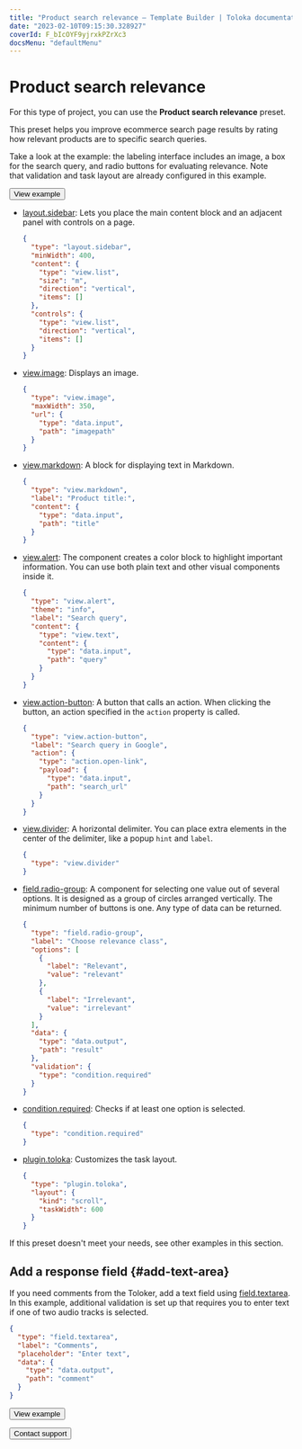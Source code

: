 ```yaml
---
title: "Product search relevance — Template Builder | Toloka documentation"
date: "2023-02-10T09:15:30.328927"
coverId: F_bIcOYF9yjrxkPZrXc3
docsMenu: "defaultMenu"
---
```



# Product search relevance

For this type of project, you can use the **Product search relevance** preset.

This preset helps you improve ecommerce search page results by rating how relevant products are to specific search queries.

Take a look at the example: the labeling interface includes an image, a box for the search query, and radio buttons for evaluating relevance. Note that validation and task layout are already configured in this example.

<Button themeColor="light" view="default" size="l" type="link" url="https://ya.cc/t/UdToWZS43ttCyi">View example</Button>

<Cut title="Components used in the example">

- [layout.sidebar](/docs/template-builder/reference/layout.sidebar): Lets you place the main content block and an adjacent panel with controls on a page.

  <Cut title="Show code">

  ```json
  {
    "type": "layout.sidebar",
    "minWidth": 400,
    "content": {
      "type": "view.list",
      "size": "m",
      "direction": "vertical",
      "items": []
    },
    "controls": {
      "type": "view.list",
      "direction": "vertical",
      "items": []
    }
  }
  ```

  </Cut>

- [view.image](/docs/template-builder/reference/view.image): Displays an image.

  <Cut title="Show code">

  ```json
  {
    "type": "view.image",
    "maxWidth": 350,
    "url": {
      "type": "data.input",
      "path": "imagepath"
    }
  }
  ```

  </Cut>

- [view.markdown](/docs/template-builder/reference/view.markdown): A block for displaying text in Markdown.

  <Cut title="Show code">

  ```json
  {
    "type": "view.markdown",
    "label": "Product title:",
    "content": {
      "type": "data.input",
      "path": "title"
    }
  }
  ```

  </Cut>

- [view.alert](/docs/template-builder/reference/view.alert): The component creates a color block to highlight important information. You can use both plain text and other visual components inside it.

  <Cut title="Show code">

  ```json
  {
    "type": "view.alert",
    "theme": "info",
    "label": "Search query",
    "content": {
      "type": "view.text",
      "content": {
        "type": "data.input",
        "path": "query"
      }
    }
  }
  ```

  </Cut>

- [view.action-button](/docs/template-builder/reference/view.action-button): A button that calls an action. When clicking the button, an action specified in the `action` property is called.

  <Cut title="Show code">

  ```json
  {
    "type": "view.action-button",
    "label": "Search query in Google",
    "action": {
      "type": "action.open-link",
      "payload": {
        "type": "data.input",
        "path": "search_url"
      }
    }
  }
  ```

  </Cut>

- [view.divider](/docs/template-builder/reference/view.divider): A horizontal delimiter. You can place extra elements in the center of the delimiter, like a popup `hint` and `label`.

  <Cut title="Show code">

  ```json
  {
    "type": "view.divider"
  }
  ```

  </Cut>

- [field.radio-group](/docs/template-builder/reference/field.radio-group): A component for selecting one value out of several options. It is designed as a group of circles arranged vertically. The minimum number of buttons is one. Any type of data can be returned.

  <Cut title="Show code">

  ```json
  {
    "type": "field.radio-group",
    "label": "Choose relevance class",
    "options": [
      {
        "label": "Relevant",
        "value": "relevant"
      },
      {
        "label": "Irrelevant",
        "value": "irrelevant"
      }
    ],
    "data": {
      "type": "data.output",
      "path": "result"
    },
    "validation": {
      "type": "condition.required"
    }
  }
  ```

  </Cut>

- [condition.required](/docs/template-builder/reference/condition.required): Checks if at least one option is selected.

  <Cut title="Show code">

  ```json
  {
    "type": "condition.required"
  }
  ```

  </Cut>

- [plugin.toloka](/docs/template-builder/reference/plugin.toloka): Customizes the task layout.

  <Cut title="Show code">

  ```json
  {
    "type": "plugin.toloka",
    "layout": {
      "kind": "scroll",
      "taskWidth": 600
    }
  }
  ```

  </Cut>

</Cut>

<TolokaTbSourceAddMedia/>

If this preset doesn't meet your needs, see other examples in this section.

## Add a response field {#add-text-area}

If you need comments from the Toloker, add a text field using [field.textarea](/docs/template-builder/reference/field.textarea). In this example, additional validation is set up that requires you to enter text if one of two audio tracks is selected.

<Cut title="Show code">

  ```json
  {
    "type": "field.textarea",
    "label": "Comments",
    "placeholder": "Enter text",
    "data": {
      "type": "data.output",
      "path": "comment"
    }
  }
  ```

</Cut>

<Button themeColor="light" view="default" size="l" type="link" url="https://ya.cc/t/P1WbTTcV3ttCzs">View example</Button>

<p></p>

<Button themeColor="light" view="default" size="l" type="link" url="/docs/guide/troubleshooting/support?form-source=template-builder-templates-product-search-relevance">Contact support</Button>
